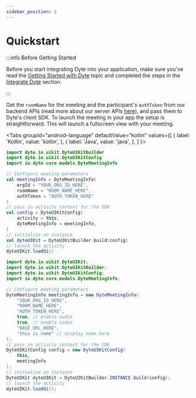 ```yaml
---
sidebar_position: 2
---
```


# Quickstart

:::info Before Getting Started

Before you start integrating Dyte into your application, make sure you've read
the [Getting Started with Dyte](/getting-started) topic and completed the steps
in the [Integrate Dyte](/getting-started#integrate-dyte) section.

:::

Get the `roomName` for the meeting and the participant's `authToken` from our
backend APIs (read more about our server APIs [here](/api/)), and pass them to
Dyte's client SDK. To launch the meeting in your app the setup is
straightforward. This will launch a fullscreen view with your meeting.

<Tabs
groupId="android-language"
defaultValue="kotlin"
values={[
{ label: 'Kotlin', value: 'kotlin', },
{ label: 'Java', value: 'java', },
]
}>
<TabItem value="kotlin">

```kotlin
import dyte.io.uikit.DyteUIKitBuilder
import dyte.io.uikit.DyteUIKitConfig
import io.dyte.core.models.DyteMeetingInfo

// Configure meeting parameters
val meetingInfo = DyteMeetingInfo(
    orgId = "YOUR_ORG_ID_HERE",
    roomName = "ROOM_NAME_HERE",
    authToken = "AUTH_TOKEN_HERE"
)
// pass in activity context for the SDK
val config = DyteUIKitConfig(
    activity = this,
    dyteMeetingInfo = meetingInfo,
)
// initialise an instance
val dyteUIKit = DyteUIKitBuilder.build(config)
// launch the activity
dyteUIKit.loadUi()
```

</TabItem>
<TabItem value="java">

```java
import dyte.io.uikit.DyteUIKit;
import dyte.io.uikit.DyteUIKitBuilder;
import dyte.io.uikit.DyteUIKitConfig;
import io.dyte.core.models.DyteMeetingInfo;

// Configure meeting parameters
DyteMeetingInfo meetingInfo = new DyteMeetingInfo(
    "YOUR_ORG_ID_HERE",
    "ROOM_NAME_HERE",
    "AUTH_TOKEN_HERE",
    true, // enable audio
    true, // enable video
    "BASE_URL_HERE",
    "this is name" // display name here
);
// pass in activity context for the SDK
DyteUIKitConfig config = new DyteUIKitConfig(
    this,
    meetingInfo
);
// initialise an instance
DyteUIKit dyteUIKit = DyteUIKitBuilder.INSTANCE.build(config);
// launch the activity
dyteUIKit.loadUi();
```

</TabItem>
</Tabs>
